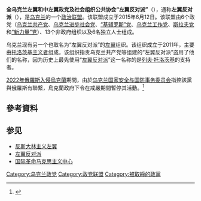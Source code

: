 {{expand|time=2016-11-29T13:36:26+00:00}}
'''全乌克兰左翼和中左翼政党及社会组织公共协会“左翼反对派”'''（{{lang-ru|Всеукраинское общественное объединение левых и левоцентристских политических партий и общественных организаций «Левая оппозиция»}}），通称'''左翼反对派'''（{{lang|ru|Левая оппозиция}}），是[[乌克兰|乌克兰]]的一个[[政党联盟|政治联盟]]。该联盟成立于2015年6月12日。该联盟由6个政党（[[乌克兰共产党|乌克兰共产党]]、[[乌克兰进步社会党|乌克兰进步社会党]]、[[“基辅罗斯”党|“基辅罗斯”党]]、[[乌克兰工作党|乌克兰工作党]]、[[斯拉夫党|斯拉夫党]]和[[“新力量”党|“新力量”党]]）、13个非政府组织以及6名独立人士组成。

乌克兰现有另一个也取名为“左翼反对派”的[[左翼|左翼]]组织。该组织成立于2011年，主要由[[托洛茨基主义|托洛茨基主义者]]组成。该组织指责乌克兰共产党等组建的“左翼反对派”盗用了他们的名称，因为历史上最先使用“[[左翼反对派|左翼反对派]]”这一名称的是[[列夫·托洛茨基|列夫·托洛茨基]]的支持者。

[[2022年俄羅斯入侵烏克蘭|2022年俄羅斯入侵烏克蘭]]期間，由於[[乌克兰国家安全与国防事务委员会|乌克兰国家安全与国防事务委员会]]指控該黨與俄羅斯有聯繫，烏克蘭政府下令在戒嚴期間暫停其活動。<ref>{{Cite web |url=https://www.unian.net/politics/opzzh-partiya-shariya-i-ne-tolko-snbo-reshil-ostanovit-deyatelnost-ryada-partiy-novosti-ukraina-11751409.html |title=«ОПЗЖ», «Партия Шария» и не только: СНБО решил остановить деятельность ряда партий |access-date=2022-05-13 |archive-date=2022-03-20 |archive-url=https://archive.today/20220320200931/https://www.unian.net/politics/opzzh-partiya-shariya-i-ne-tolko-snbo-reshil-ostanovit-deyatelnost-ryada-partiy-novosti-ukraina-11751409.html }}</ref>

==參考資料==
{{reflist}}
==参见==
*[[反斯大林主义左翼|反斯大林主义左翼]]
*[[左翼反对派|左翼反对派]]
*[[国际革命马克思主义中心|国际革命马克思主义中心]]

[[Category:乌克兰政党|Category:乌克兰政党]]
[[Category:政党联盟|Category:政党联盟]]
[[Category:被取締的政黨|Category:被取締的政黨]]